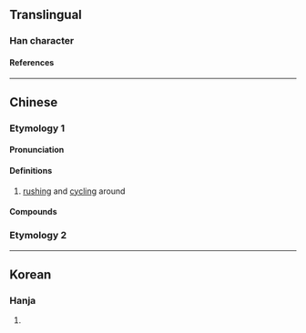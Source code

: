 {{character info/new}}
{{also|澐}}
==Translingual==

===Han character===
{{Han char|rn=85|rad=水|as=04|sn=7|four=31131|canj=EMMI|ids=⿰氵云}}

====References====
{{Han ref|kx=0610.010|dkj=17185|dj=1002.110|hdz=31558.040|uh=6C84}}

----

==Chinese==
{{zh-forms}}

===Etymology 1===

====Pronunciation====
{{zh-pron
|m=yún
|c=wan4
|mc=y
|oc=y
|ma=
|cat=a
}}

====Definitions====
{{zh-hanzi}}

# {{lb|zh|of a wave}} [[rushing]] and [[cycling]] around

====Compounds====
{{zh-der|沄沄|泫沄}}

===Etymology 2===
{{zh-see|澐}}

----

==Korean==

===Hanja===
{{ko-hanja|hangeul=운|eumhun=|rv=un|mr=un|y=wun}}

# {{defn|lang=ko|sort=水04}}